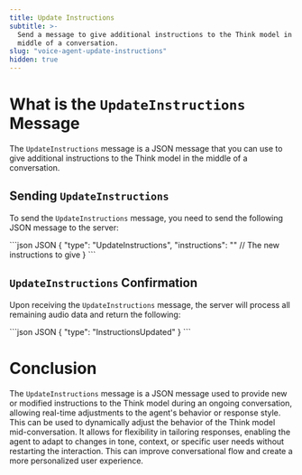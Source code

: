 ```yaml
---
title: Update Instructions
subtitle: >-
  Send a message to give additional instructions to the Think model in the
  middle of a conversation.
slug: "voice-agent-update-instructions"
hidden: true
---
```


<div class="flex flex-row gap-2">
<Markdown src="../snippets/deprecated.mdx" />
<Markdown src="../snippets/voice-agent.mdx" />
</div>

# What is the `UpdateInstructions` Message

The `UpdateInstructions` message is a JSON message that you can use to give additional instructions to the Think model in the middle of a conversation.

## Sending `UpdateInstructions`

To send the `UpdateInstructions` message, you need to send the following JSON message to the server:

<CodeGroup>
  ```json JSON
  {
    "type": "UpdateInstructions",
    "instructions": "" // The new instructions to give
  }
  ```
</CodeGroup>

## `UpdateInstructions` Confirmation

Upon receiving the `UpdateInstructions` message, the server will process all remaining audio data and return the following:

<CodeGroup>
  ```json JSON
  {
      "type": "InstructionsUpdated"
  }
  ```
</CodeGroup>

# Conclusion

The `UpdateInstructions` message is a JSON message used to provide new or modified instructions to the Think model during an ongoing conversation, allowing real-time adjustments to the agent's behavior or response style. This can be used to dynamically adjust the behavior of the Think model mid-conversation. It allows for flexibility in tailoring responses, enabling the agent to adapt to changes in tone, context, or specific user needs without restarting the interaction. This can improve conversational flow and create a more personalized user experience.
